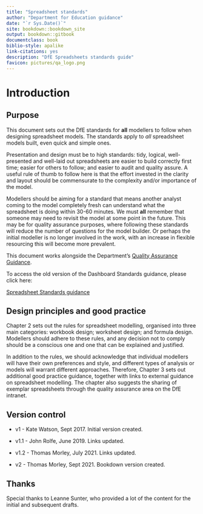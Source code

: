 ```yaml
---
title: "Spreadsheet standards"
author: "Department for Education guidance"
date: "`r Sys.Date()`"
site: bookdown::bookdown_site
output: bookdown::gitbook
documentclass: book
biblio-style: apalike
link-citations: yes
description: "DfE Spreadsheets standards guide"
favicon: pictures/qa_logo.png
---
```


# Introduction

## Purpose

This document sets out the DfE standards for **all** modellers to follow when designing spreadsheet models. The standards apply to *all* spreadsheet models built, even quick and simple ones.   

Presentation and design must be to high standards: tidy, logical, well-presented and well-laid out spreadsheets are easier to build correctly first time; easier for others to follow; and easier to audit and quality assure. A useful rule of thumb to follow here is that the effort invested in the clarity and layout should be commensurate to the complexity and/or importance of the model. 

Modellers should be aiming for a standard that means another analyst coming to the model completely fresh can understand what the spreadsheet is doing within 30-60 minutes. We must **all** remember that someone may need to revisit the model at some point in the future.  This may be for quality assurance purposes, where following these standards will reduce the number of questions for the model builder. Or perhaps the initial modeller is no longer involved in the work, with an increase in flexible resourcing this will become more prevalent.   

This document works alongside the Department’s [Quality Assurance Guidance](https://educationgovuk.sharepoint.com/:w:/r/sites/sarpi/g/_layouts/15/Doc.aspx?sourcedoc=%7BCE688250-04F4-41A2-9951-230577A8F129%7D&file=DfE%20Quality%20Assurance%20Framework.docx&action=default&mobileredirect=true).

To access the old version of the Dashboard Standards guidance, please click here:

[Spreadsheet Standards guidance](https://educationgovuk.sharepoint.com/:w:/r/sites/sarpi/g/_layouts/15/Doc.aspx?sourcedoc=%7B02034D6D-3C23-4E47-9A9E-6D340EF586BD%7D&file=DfE%20Spreadsheet%20Modelling%20Standards%20for%20excel-based%20models.docx&action=default&mobileredirect=true)

## Design principles and good practice 

Chapter 2 sets out the rules for spreadsheet modelling, organised into three main categories: workbook design; worksheet design; and formula design. Modellers should adhere to these rules, and any decision not to comply should be a conscious one and one that can be explained and justified. 

In addition to the rules, we should acknowledge that individual modellers will have their own preferences and style, and different types of analysis or models will warrant different approaches.  Therefore, Chapter 3 sets out additional good practice guidance, together with links to external guidance on spreadsheet modelling.  The chapter also suggests the sharing of exemplar spreadsheets through the quality assurance area on the DfE intranet.



## Version control

* v1 - Kate Watson, Sept 2017. Initial version created.

* v1.1 - John Rolfe, June 2019. Links updated.

* v1.2 - Thomas Morley, July 2021. Links updated.

* v2 - Thomas Morley, Sept 2021. Bookdown version created.

## Thanks

Special thanks to Leanne Sunter, who provided a lot of the content for the initial and subsequent drafts.
